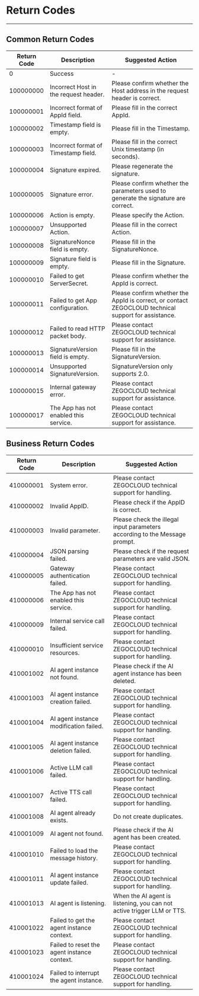 # Return Codes

- - -

## Common Return Codes

| Return Code | Description | Suggested Action |
| --- | --- | --- |
| 0 | Success | - |
| 100000000 | Incorrect Host in the request header. | Please confirm whether the Host address in the request header is correct. |
| 100000001 | Incorrect format of AppId field. | Please fill in the correct AppId. |
| 100000002 | Timestamp field is empty. | Please fill in the Timestamp. |
| 100000003 | Incorrect format of Timestamp field. | Please fill in the correct Unix timestamp (in seconds). |
| 100000004 | Signature expired. | Please regenerate the signature. |
| 100000005 | Signature error. | Please confirm whether the parameters used to generate the signature are correct. |
| 100000006 | Action is empty. | Please specify the Action. |
| 100000007 | Unsupported Action. | Please fill in the correct Action. |
| 100000008 | SignatureNonce field is empty. | Please fill in the SignatureNonce. |
| 100000009 | Signature field is empty. | Please fill in the Signature. |
| 100000010 | Failed to get ServerSecret. | Please confirm whether the AppId is correct. |
| 100000011 | Failed to get App configuration. | Please confirm whether the AppId is correct, or contact ZEGOCLOUD technical support for assistance. |
| 100000012 | Failed to read HTTP packet body. | Please contact ZEGOCLOUD technical support for assistance. |
| 100000013 | SignatureVersion field is empty. | Please fill in the SignatureVersion. |
| 100000014 | Unsupported SignatureVersion. | SignatureVersion only supports 2.0. |
| 100000015 | Internal gateway error. | Please contact ZEGOCLOUD technical support for assistance. |
| 100000017 | The App has not enabled this service. | Please contact ZEGOCLOUD technical support for assistance. |

## Business Return Codes

| Return Code    | Description                       | Suggested Action                          |
| --------- | -------------------------- | --------------------------------- |
| 410000001 | System error.                 | Please contact ZEGOCLOUD technical support for handling.        |
| 410000002 | Invalid AppID.               | Please check if the AppID is correct.          |
| 410000003 | Invalid parameter.        | Please check the illegal input parameters according to the Message prompt.  |
| 410000004 | JSON parsing failed.          | Please check if the request parameters are valid JSON.                |
| 410000005 | Gateway authentication failed.         | Please contact ZEGOCLOUD technical support for handling.        |
| 410000006 | The App has not enabled this service.          | Please contact ZEGOCLOUD technical support for handling.        |
| 410000009 | Internal service call failed. | Please contact ZEGOCLOUD technical support for handling.          |
| 410000010 | Insufficient service resources. | Please contact ZEGOCLOUD technical support for handling.          |
| 410001002 | AI agent instance not found.    | Please check if the AI agent instance has been deleted.        |
| 410001003 | AI agent instance creation failed.           | Please contact ZEGOCLOUD technical support for handling.    |
| 410001004 | AI agent instance modification failed.       | Please contact ZEGOCLOUD technical support for handling.             |
| 410001005 | AI agent instance deletion failed.        | Please contact ZEGOCLOUD technical support for handling.                   |
| 410001006 | Active LLM call failed.       | Please contact ZEGOCLOUD technical support for handling.           |
| 410001007 | Active TTS call failed.                | Please contact ZEGOCLOUD technical support for handling.                 |
| 410001008 | AI agent already exists.          | Do not create duplicates.        |
| 410001009 | AI agent not found.        | Please check if the AI agent has been created.         |
| 410001010 | Failed to load the message history.       | Please contact ZEGOCLOUD technical support for handling.             |
| 410001011 | AI agent instance update failed.            | Please contact ZEGOCLOUD technical support for handling.    |
| 410001013 | AI agent is listening.            | When the AI agent is listening, you can not active trigger LLM or TTS.    |
| 410001022 | Failed to get the agent instance context. | Please contact ZEGOCLOUD technical support for handling. |
| 410001023 | Failed to reset the agent instance context. | Please contact ZEGOCLOUD technical support for handling. |
| 410001024 | Failed to interrupt the agent instance. | Please contact ZEGOCLOUD technical support for handling. |